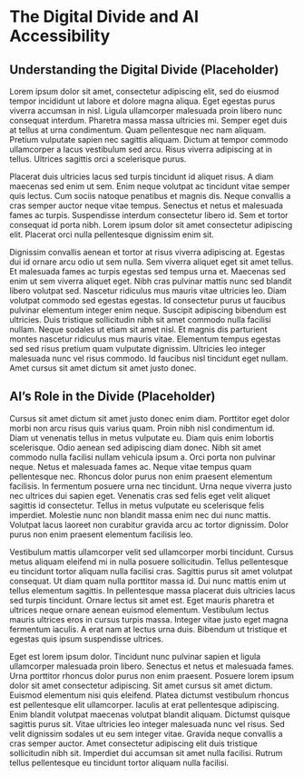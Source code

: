 # The Digital Divide and AI Accessibility

## Understanding the Digital Divide (Placeholder) {-}

Lorem ipsum dolor sit amet, consectetur adipiscing elit, sed do eiusmod tempor incididunt ut labore et dolore magna aliqua. Eget egestas purus viverra accumsan in nisl. Ligula ullamcorper malesuada proin libero nunc consequat interdum. Pharetra massa massa ultricies mi. Semper eget duis at tellus at urna condimentum. Quam pellentesque nec nam aliquam. Pretium vulputate sapien nec sagittis aliquam. Dictum at tempor commodo ullamcorper a lacus vestibulum sed arcu. Risus viverra adipiscing at in tellus. Ultrices sagittis orci a scelerisque purus.

Placerat duis ultricies lacus sed turpis tincidunt id aliquet risus. A diam maecenas sed enim ut sem. Enim neque volutpat ac tincidunt vitae semper quis lectus. Cum sociis natoque penatibus et magnis dis. Neque convallis a cras semper auctor neque vitae tempus. Senectus et netus et malesuada fames ac turpis. Suspendisse interdum consectetur libero id. Sem et tortor consequat id porta nibh. Lorem ipsum dolor sit amet consectetur adipiscing elit. Placerat orci nulla pellentesque dignissim enim sit.

Dignissim convallis aenean et tortor at risus viverra adipiscing at. Egestas dui id ornare arcu odio ut sem nulla. Sem viverra aliquet eget sit amet tellus. Et malesuada fames ac turpis egestas sed tempus urna et. Maecenas sed enim ut sem viverra aliquet eget. Nibh cras pulvinar mattis nunc sed blandit libero volutpat sed. Nascetur ridiculus mus mauris vitae ultricies leo. Diam volutpat commodo sed egestas egestas. Id consectetur purus ut faucibus pulvinar elementum integer enim neque. Suscipit adipiscing bibendum est ultricies. Duis tristique sollicitudin nibh sit amet commodo nulla facilisi nullam. Neque sodales ut etiam sit amet nisl. Et magnis dis parturient montes nascetur ridiculus mus mauris vitae. Elementum tempus egestas sed sed risus pretium quam vulputate dignissim. Ultricies leo integer malesuada nunc vel risus commodo. Id faucibus nisl tincidunt eget nullam. Amet cursus sit amet dictum sit amet justo donec.

## AI's Role in the Divide (Placeholder) {-}

Cursus sit amet dictum sit amet justo donec enim diam. Porttitor eget dolor morbi non arcu risus quis varius quam. Proin nibh nisl condimentum id. Diam ut venenatis tellus in metus vulputate eu. Diam quis enim lobortis scelerisque. Odio aenean sed adipiscing diam donec. Nibh sit amet commodo nulla facilisi nullam vehicula ipsum a. Orci porta non pulvinar neque. Netus et malesuada fames ac. Neque vitae tempus quam pellentesque nec. Rhoncus dolor purus non enim praesent elementum facilisis. In fermentum posuere urna nec tincidunt. Urna neque viverra justo nec ultrices dui sapien eget. Venenatis cras sed felis eget velit aliquet sagittis id consectetur. Tellus in metus vulputate eu scelerisque felis imperdiet. Molestie nunc non blandit massa enim nec dui nunc mattis. Volutpat lacus laoreet non curabitur gravida arcu ac tortor dignissim. Dolor purus non enim praesent elementum facilisis leo.

Vestibulum mattis ullamcorper velit sed ullamcorper morbi tincidunt. Cursus metus aliquam eleifend mi in nulla posuere sollicitudin. Tellus pellentesque eu tincidunt tortor aliquam nulla facilisi cras. Sagittis purus sit amet volutpat consequat. Ut diam quam nulla porttitor massa id. Dui nunc mattis enim ut tellus elementum sagittis. In pellentesque massa placerat duis ultricies lacus sed turpis tincidunt. Ornare lectus sit amet est. Eget mauris pharetra et ultrices neque ornare aenean euismod elementum. Vestibulum lectus mauris ultrices eros in cursus turpis massa. Integer vitae justo eget magna fermentum iaculis. A erat nam at lectus urna duis. Bibendum ut tristique et egestas quis ipsum suspendisse ultrices.

Eget est lorem ipsum dolor. Tincidunt nunc pulvinar sapien et ligula ullamcorper malesuada proin libero. Senectus et netus et malesuada fames. Urna porttitor rhoncus dolor purus non enim praesent. Posuere lorem ipsum dolor sit amet consectetur adipiscing. Sit amet cursus sit amet dictum. Euismod elementum nisi quis eleifend. Platea dictumst vestibulum rhoncus est pellentesque elit ullamcorper. Iaculis at erat pellentesque adipiscing. Enim blandit volutpat maecenas volutpat blandit aliquam. Dictumst quisque sagittis purus sit. Vitae ultricies leo integer malesuada nunc vel risus. Sed velit dignissim sodales ut eu sem integer vitae. Gravida neque convallis a cras semper auctor. Amet consectetur adipiscing elit duis tristique sollicitudin nibh sit. Imperdiet dui accumsan sit amet nulla facilisi. Rutrum tellus pellentesque eu tincidunt tortor aliquam nulla facilisi.